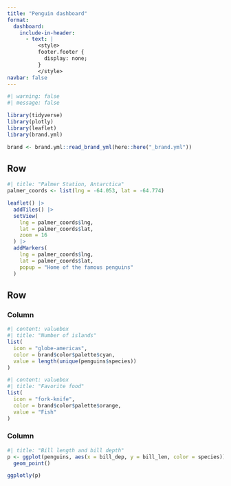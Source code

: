 ```yaml
---
title: "Penguin dashboard"
format: 
  dashboard:
    include-in-header:
      - text: |
          <style>
          footer.footer {
            display: none;
          }
          </style>
navbar: false
---
```


```r
#| warning: false
#| message: false

library(tidyverse)
library(plotly)
library(leaflet)
library(brand.yml)

brand <- brand.yml::read_brand_yml(here::here("_brand.yml"))
```

## Row

```r
#| title: "Palmer Station, Antarctica"
palmer_coords <- list(lng = -64.053, lat = -64.774)

leaflet() |>
  addTiles() |>
  setView(
    lng = palmer_coords$lng,
    lat = palmer_coords$lat, 
    zoom = 16
  ) |> 
  addMarkers(
    lng = palmer_coords$lng,
    lat = palmer_coords$lat, 
    popup = "Home of the famous penguins"
  )
```

## Row

### Column

```r
#| content: valuebox
#| title: "Number of islands"
list(
  icon = "globe-americas",
  color = brand$color$palette$cyan,
  value = length(unique(penguins$species))
)
```

```r
#| content: valuebox
#| title: "Favorite food"
list(
  icon = "fork-knife",
  color = brand$color$palette$orange,
  value = "Fish"
)
```

### Column

```r
#| title: "Bill length and bill depth"
p <- ggplot(penguins, aes(x = bill_dep, y = bill_len, color = species)) +
  geom_point()

ggplotly(p)
```
